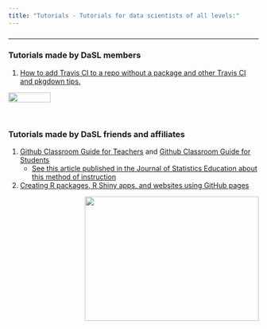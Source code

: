 ```yaml
---
title: "Tutorials - Tutorials for data scientists of all levels:"
---
```




### 

---
### Tutorials made by DaSL members

1) [How to add Travis CI to a repo without a package and other Travis CI and pkgdown tips.](https://carriewright11.github.io/Travis_CI_not_pkg_tutorial/Index.html)

<img src="https://encrypted-tbn0.gstatic.com/images?q=tbn:ANd9GcQbNgEVAMpjXzF0F2CkA6C2pYzKN-tXqOwRCqNwXTmbcKiLIssR" width = "85" height = "20"/>

&nbsp;

### Tutorials made by DaSL friends and affiliates

1) [Github Classroom Guide for Teachers](https://github.com/jfiksel/github-classroom-for-teachers/) and [Github Classroom Guide for Students](https://github.com/jfiksel/github-classroom-for-students/blob/master/README.md)
&nbsp;
    * [See this article published in the Journal of Statistics Education about this method of instruction ](https://amstat.tandfonline.com/doi/full/10.1080/10691898.2019.1617089#.XYJoQJNKhE4)
    

2) [Creating R packages, R Shiny apps, and websites using GitHub pages](https://github.com/benjamin-ackerman/R_products_tutorial/blob/master/README.md)

<img src= "https://github.com/benjamin-ackerman/R_products_tutorial/raw/master/figures/new_shiny_app.png" width ="350" height ="250" align="right" >